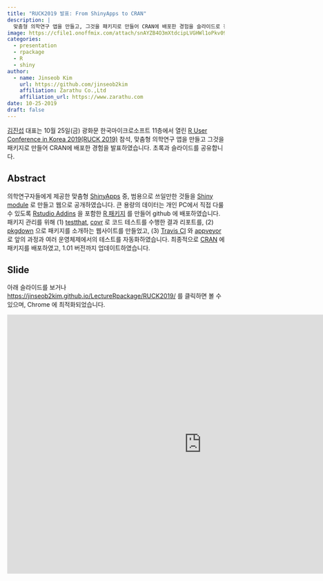 ```yaml
---
title: "RUCK2019 발표: From ShinyApps to CRAN"
description: |
  맞춤형 의학연구 앱을 만들고, 그것을 패키지로 만들어 CRAN에 배포한 경험을 슬라이드로 정리하였습니다. 본 내용은 R User Conference in Korea 2019(RUCK 2019)에서 발표하였습니다.
image: https://cfile1.onoffmix.com/attach/snAYZB4O3mXtdcipLVGHWl1oPkv096Fy
categories:
  - presentation
  - rpackage
  - R
  - shiny
author:
  - name: Jinseob Kim
    url: https://github.com/jinseob2kim
    affiliation: Zarathu Co.,Ltd
    affiliation_url: https://www.zarathu.com
date: 10-25-2019
draft: false
---
```




[김진섭](https://github.com/jinseob2kim) 대표는 10월 25일(금) 광화문 한국마이크로소프트 11층에서 열린 [R User Conference in Korea 2019(RUCK 2019)](http://ruck2019.r-kor.org/speakers/zarathu/) 참석, 맞춤형 의학연구 앱을 만들고 그것을 패키지로 만들어 CRAN에 배포한 경험을 발표하였습니다. 초록과 슬라이드를 공유합니다. 

## Abstract

의학연구자들에게 제공한 맞춤형 [ShinyApps](https://shiny.rstudio.com/) 중, 범용으로 쓰일만한 것들을 [Shiny module](https://shiny.rstudio.com/articles/modules.html) 로 만들고 웹으로 공개하였습니다.
큰 용량의 데이터는 개인 PC에서 직접 다룰 수 있도록 [Rstudio Addins](https://rstudio.github.io/rstudioaddins/) 을 포함한 [R 패키지](https://github.com/jinseob2kim/jsmodule) 를 만들어 github 에 배포하였습니다.
패키지 관리를 위해 (1) [testthat](https://testthat.r-lib.org/), [covr](https://github.com/r-lib/covr) 로 코드 테스트를 수행한 결과 리포트를, (2) [pkgdown](https://pkgdown.r-lib.org/) 으로 패키지를 소개하는 웹사이트를 만들었고, (3) [Travis CI](https://travis-ci.org/) 와 [appveyor](https://www.appveyor.com/) 로 앞의 과정과 여러 운영체제에서의 테스트를 자동화하였습니다.
최종적으로 [CRAN](https://cran.r-project.org/package=jsmodule) 에 패키지를 배포하였고, 1.01 버전까지 업데이트하였습니다.



## Slide

아래 슬라이드를 보거나 [https://jinseob2kim.github.io/LectureRpackage/RUCK2019/](https://jinseob2kim.github.io/LectureRpackage/RUCK2019/) 를 클릭하면 볼 수 있으며, Chrome 에 최적화되었습니다. 

<iframe src="https://jinseob2kim.github.io/LectureRpackage/RUCK2019/" width="900" height="600" style="border: none;"></iframe>

